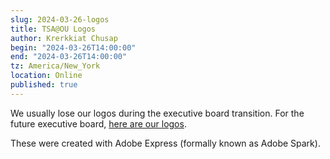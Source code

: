 ```yaml
---
slug: 2024-03-26-logos
title: TSA@OU Logos
author: Krerkkiat Chusap
begin: "2024-03-26T14:00:00"
end: "2024-03-26T14:00:00"
tz: America/New_York
location: Online
published: true
---
```


We usually lose our logos during the executive board transition. For the future executive board, [here are our logos](https://drive.google.com/drive/folders/1M4HOSb9SE1LGbMLV2G1sWZ6kMS8593hh).

These were created with Adobe Express (formally known as Adobe Spark).

